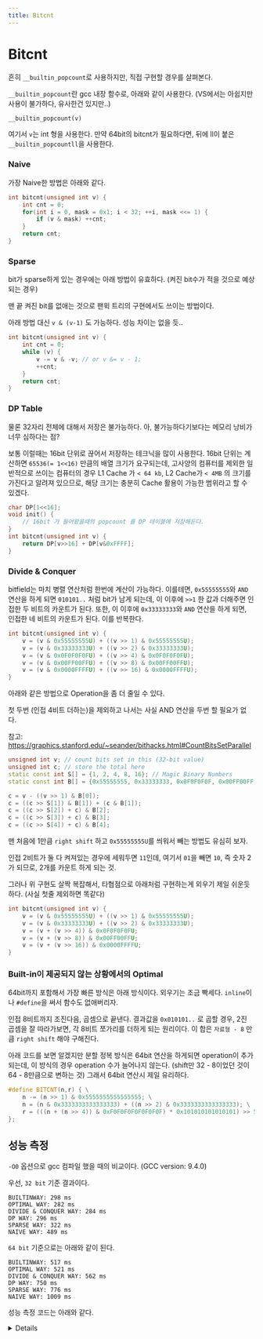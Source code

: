 ```yaml
---
title: Bitcnt
---
```


# Bitcnt

흔히 `__builtin_popcount`로 사용하지만, 직접 구현할 경우를 살펴본다.

`__builtin_popcount`란 gcc 내장 함수로, 아래와 같이 사용한다. (VS에서는 아쉽지만 사용이 불가하다, 유사한건 있지만..)

`__builtin_popcount(v)`

여기서 `v`는 int 형을 사용한다. 만약 64bit의 bitcnt가 필요하다면, 뒤에 ll이 붙은 `__builtin_popcountll`을 사용한다.

### Naive

가장 Naive한 방법은 아래와 같다.

```cpp
int bitcnt(unsigned int v) {
    int cnt = 0;
    for(int i = 0, mask = 0x1; i < 32; ++i, mask <<= 1) {
        if (v & mask) ++cnt;
    }
    return cnt;
}
```

### Sparse

bit가 sparse하게 있는 경우에는 아래 방법이 유효하다. (켜진 bit수가 적을 것으로 예상되는 경우)

맨 끝 켜진 bit를 없애는 것으로 팬윅 트리의 구현에서도 쓰이는 방법이다.

아래 방법 대신 `v & (v-1)` 도 가능하다. 성능 차이는 없을 듯..

```cpp
int bitcnt(unsigned int v) {
    int cnt = 0;
    while (v) {
        v -= v & -v; // or v &= v - 1;
        ++cnt;
    }
    return cnt;
}
```

### DP Table

물론 32자리 전체에 대해서 저장은 불가능하다. 아, 불가능하다기보다는 메모리 낭비가 너무 심하다는 점?

보통 이럴때는 16bit 단위로 끊어서 저장하는 테크닉을 많이 사용한다. 16bit 단위는 계산하면 `65536(= 1<<16)` 만큼의 배열 크기가 요구되는데, 고사양의 컴퓨터를 제외한 일반적으로 쓰이는 컴퓨터의 경우 L1 Cache 가 `< 64 kb`, L2 Cache가 `< 4MB` 의 크기를 가진다고 알려져 있으므로, 해당 크기는 충분히 Cache 활용이 가능한 범위라고 할 수 있겠다.

```cpp
char DP[1<<16];
void init() {
    // 16bit 가 들어왔을때의 popcount 를 DP 테이블에 저장해둔다.
}
int bitcnt(unsigned int v) {
    return DP[v>>16] + DP[v&0xFFFF];
}
```

### Divide & Conquer

bitfield는 마치 병렬 연산처럼 한번에 계산이 가능하다. 이를테면, `0x55555555`와 `AND` 연산을 하게 되면 `010101..` 처럼 bit가 남게 되는데, 이 이후에 `>>1` 한 값과 더해주면 인접한 두 비트의 카운트가 된다. 또한, 이 이후에 `0x33333333`와 `AND` 연산을 하게 되면, 인접한 네 비트의 카운트가 된다. 이를 반복한다.

```cpp
int bitcnt(unsigned int v) {
    v = (v & 0x55555555U) + ((v >> 1) & 0x55555555U);
    v = (v & 0x33333333U) + ((v >> 2) & 0x33333333U);
    v = (v & 0x0F0F0F0FU) + ((v >> 4) & 0x0F0F0F0FU);
    v = (v & 0x00FF00FFU) + ((v >> 8) & 0x00FF00FFU);
    v = (v & 0x0000FFFFU) + ((v >> 16) & 0x0000FFFFU);
}
```

아래와 같은 방법으로 Operation을 좀 더 줄일 수 있다.

첫 두번 (인접 4비트 더하는)을 제외하고 나서는 사실 AND 연산을 두번 할 필요가 없다.

참고: https://graphics.stanford.edu/~seander/bithacks.html#CountBitsSetParallel

```cpp
unsigned int v; // count bits set in this (32-bit value)
unsigned int c; // store the total here
static const int S[] = {1, 2, 4, 8, 16}; // Magic Binary Numbers
static const int B[] = {0x55555555, 0x33333333, 0x0F0F0F0F, 0x00FF00FF, 0x0000FFFF};

c = v - ((v >> 1) & B[0]);
c = ((c >> S[1]) & B[1]) + (c & B[1]);
c = ((c >> S[2]) + c) & B[2];
c = ((c >> S[3]) + c) & B[3];
c = ((c >> S[4]) + c) & B[4];
```

맨 처음에 1만큼 `right shift` 하고 `0x55555555U`를 씌워서 빼는 방법도 유심히 보자.

인접 2비트가 둘 다 켜져있는 경우에 세워두면 `11`인데, 여기서 `01`을 빼면 `10`, 즉 숫자 2가 되므로, 2개를 카운트 하게 되는 것.

그러나 위 구현도 살짝 복잡해서, 타협점으로 아래처럼 구현하는게 외우기 제일 쉬운듯 하다. (사실 첫줄 제외하면 똑같다)

```cpp
int bitcnt(unsigned int v) {
    v = (v & 0x55555555U) + ((v >> 1) & 0x55555555U);
    v = (v & 0x33333333U) + ((v >> 2) & 0x33333333U);
    v = (v + (v >> 4)) & 0x0F0F0F0FU;
    v = (v + (v >> 8)) & 0x00FF00FFU;
    v = (v + (v >> 16)) & 0x0000FFFFU;
}
```


### Built-in이 제공되지 않는 상황에서의 Optimal

64bit까지 포함해서 가장 빠른 방식은 아래 방식이다. 외우기는 조금 빡세다. `inline`이나 `#define`을 써서 함수도 없애버리자.

인접 8비트까지 조진다음, 곱셈으로 끝낸다. 결과값을 `0x010101..` 로 곱할 경우, 2진 곱셈을 잘 따라가보면, 각 8비트 쪼가리를 더하게 되는 원리이다. 이 합은 `자료형 - 8` 만큼 `right shift` 해야 구해진다.

아래 코드를 보면 알겠지만 분할 정복 방식은 64bit 연산을 하게되면 operation이 추가되는데, 이 방식의 경우 operation 수가 늘어나지 않는다. (shift만 32 - 8이었던 것이 64 - 8만큼으로 변하는 것) 그래서 64bit 연산시 제일 유리하다.

```cpp
#define BITCNT(n,r) { \
    n -= (n >> 1) & 0x5555555555555555; \
    n = (n & 0x3333333333333333) + ((n >> 2) & 0x3333333333333333); \
    r = (((n + (n >> 4)) & 0xF0F0F0F0F0F0F0F) * 0x101010101010101) >> 56; \
};
```

## 성능 측정

`-O0` 옵션으로 gcc 컴파일 했을 때의 비교이다. (GCC version: 9.4.0)

우선, `32 bit` 기준 결과이다.

```
BUILTINWAY: 298 ms
OPTIMAL WAY: 282 ms
DIVIDE & CONQUER WAY: 284 ms
DP WAY: 296 ms
SPARSE WAY: 322 ms
NAIVE WAY: 489 ms
```

`64 bit` 기준으로는 아래와 같이 된다.

```
BUILTINWAY: 517 ms
OPTIMAL WAY: 521 ms
DIVIDE & CONQUER WAY: 562 ms
DP WAY: 750 ms
SPARSE WAY: 776 ms
NAIVE WAY: 1009 ms
```

성능 측정 코드는 아래와 같다.

<details>
### 32bit Test
```cpp
#include <stdio.h>
#include <time.h>

#define BITCNT(n,r) { \
    n -= (n >> 1) & 0x5555555555555555; \
    n = (n & 0x3333333333333333) + ((n >> 2) & 0x3333333333333333); \
    r = (((n + (n >> 4)) & 0xF0F0F0F0F0F0F0F) * 0x101010101010101) >> 24; \
};

int cntbit(unsigned int v) {
    v = (v & 0x55555555U) + ((v >> 1) & 0x55555555U);
    v = (v & 0x33333333U) + ((v >> 2) & 0x33333333U);
    v = (v + (v >> 4)) & 0x0F0F0F0FU;
    v = (v + (v >> 8)) & 0x00FF00FFU;
    v = (v + (v >> 16)) & 0x0000FFFFU;
}
int cntbit_sparse(unsigned int v) {
    int cnt = 0;
    while (v) {
        v -= v & -v;
        ++cnt;
    }
    return cnt;
}
int cntbit_naive(unsigned int v) {
    int cnt = 0;
    for(unsigned int mask = 0x1, i = 0; i < 32; ++i, mask <<= 1) {
        if (v & mask) ++cnt;
    }
    return cnt;
}

char DP[1<<16];

int cntbit_dp(unsigned int v) {
    return DP[v & 0xFFFF] + DP[v >> 16];
}
int rand() {
    static unsigned int seed = 5;
    seed = 214013 * seed + 2531011;
    return seed >> 16;
}
unsigned int randuint() {
    unsigned int res = 0U;
    for(unsigned int mask = 0x1, i = 0; i < 32; ++i, mask <<= 1) {
        if (rand() & 1) {
            res |= mask;
        }
    }
    return res;
}

int main() {
    for(int i = 0; i < (1<<16); ++i) {
        DP[i] = __builtin_popcount(i);
    }

    constexpr int TESTCNT = 1'000'000;
    // validation
    for(register int i = 0; i < TESTCNT; ++i) {
        unsigned int tval = randuint();
        if (__builtin_popcount(tval) != cntbit(tval)) {
            printf("VALIDATION FAILED!\n");
        }
    }

    clock_t s;
    
    s = clock();
    for (register int i = 0; i < TESTCNT; ++i) {
        __builtin_popcount(randuint());
    }
    printf("BUILTINWAY: %d ms\n", (clock() - s) * 1000 / CLOCKS_PER_SEC);
        
    s = clock();
    for (register int i = 0; i < TESTCNT; ++i) {
        unsigned long long v = randuint();
        int r;
        BITCNT(v, r);
    }
    printf("OPTIMAL WAY: %d ms\n", (clock() - s) * 1000 / CLOCKS_PER_SEC);

    s = clock();
    for (register int i = 0; i < TESTCNT; ++i) {
        cntbit(randuint());
    }
    printf("DIVIDE & CONQUER WAY: %d ms\n", (clock() - s) * 1000 / CLOCKS_PER_SEC);

    s = clock();
    for (register int i = 0; i < TESTCNT; ++i) {
        cntbit_dp(randuint());
    }
    printf("DP WAY: %d ms\n", (clock() - s) * 1000 / CLOCKS_PER_SEC);

    s = clock();
    for (register int i = 0; i < TESTCNT; ++i) {
        cntbit_sparse(randuint());
    }
    printf("SPARSE WAY: %d ms\n", (clock() - s) * 1000 / CLOCKS_PER_SEC);

    s = clock();
    for (register int i = 0; i < TESTCNT; ++i) {
        cntbit_naive(randuint());
    }
    printf("NAIVE WAY: %d ms\n", (clock() - s) * 1000 / CLOCKS_PER_SEC);
    
    return 0;
}
```

### 64bit Test
```cpp
#include <stdio.h>
#include <time.h>

#define BITCNT(n,r) { \
    n -= (n >> 1) & 0x5555555555555555; \
    n = (n & 0x3333333333333333) + ((n >> 2) & 0x3333333333333333); \
    r = (((n + (n >> 4)) & 0xF0F0F0F0F0F0F0F) * 0x101010101010101) >> 56; \
};

int cntbit(unsigned long long v) {
    v = (v & 0x5555555555555555ULL) + ((v >> 1) & 0x5555555555555555ULL);
    v = (v & 0x3333333333333333ULL) + ((v >> 2) & 0x3333333333333333ULL);
    v = (v + (v >> 4)) & 0x0F0F0F0F0F0F0F0FULL;
    v = (v + (v >> 8)) & 0x00FF00FF00FF00FFULL;
    v = (v + (v >> 16)) & 0x0000FFFF0000FFFFULL;
    v = (v + (v >> 32)) & 0x00000000FFFFFFFFULL;
}
int cntbit_sparse(unsigned long long v) {
    int cnt = 0;
    while (v) {
        v -= v & -v;
        ++cnt;
    }
    return cnt;
}
int cntbit_naive(unsigned long long v) {
    int cnt = 0;
    for(unsigned int mask = 0x1, i = 0; i < 64; ++i, mask <<= 1) {
        if (v & mask) ++cnt;
    }
    return cnt;
}
char DP[1<<16];

int cntbit_dp(unsigned long long v) {
    return DP[v & 0xFFFF] + DP[(v >> 16) & 0xFFFF] + DP[(v >> 32) & 0xFFFF] + DP[v >> 48];
}

int rand() {
    static unsigned int seed = 5;
    seed = 214013 * seed + 2531011;
    return seed >> 16;
}
unsigned long long randull() {
    unsigned long long res = 0U;
    for(unsigned int mask = 0x1, i = 0; i < 64; ++i, mask <<= 1) {
        if (rand() & 1) {
            res |= mask;
        }
    }
    return res;
}
int main() {

    for(int i = 0; i < (1<<16); ++i) {
        DP[i] = __builtin_popcount(i);
    }


    constexpr int TESTCNT = 1'000'000;
    
    // validation
    for(register int i = 0; i < TESTCNT; ++i) {
        unsigned long long tval = randull();
        if (__builtin_popcountll(tval) != cntbit(tval)) {
            printf("VALIDATION FAILED!\n");
        }
    }
    
    
    clock_t s;
    
    s = clock();
    for (register int i = 0; i < TESTCNT; ++i) {
        __builtin_popcountll(randull());
    }
    printf("BUILTINWAY: %d ms\n", (clock() - s) * 1000 / CLOCKS_PER_SEC);
        
    s = clock();
    for (register int i = 0; i < TESTCNT; ++i) {
        unsigned long long v = randull();
        int r;
        BITCNT(v, r);
    }
    printf("OPTIMAL WAY: %d ms\n", (clock() - s) * 1000 / CLOCKS_PER_SEC);

    s = clock();
    for (register int i = 0; i < TESTCNT; ++i) {
        cntbit(randull());
    }
    printf("DIVIDE & CONQUER WAY: %d ms\n", (clock() - s) * 1000 / CLOCKS_PER_SEC);

    s = clock();
    for (register int i = 0; i < TESTCNT; ++i) {
        cntbit_dp(randull());
    }
    printf("DP WAY: %d ms\n", (clock() - s) * 1000 / CLOCKS_PER_SEC);

    s = clock();
    for (register int i = 0; i < TESTCNT; ++i) {
        cntbit_sparse(randull());
    }
    printf("SPARSE WAY: %d ms\n", (clock() - s) * 1000 / CLOCKS_PER_SEC);

    s = clock();
    for (register int i = 0; i < TESTCNT; ++i) {
        cntbit_naive(randull());
    }
    printf("NAIVE WAY: %d ms\n", (clock() - s) * 1000 / CLOCKS_PER_SEC);
    
    return 0;
}
```
</details>

<Comment />
